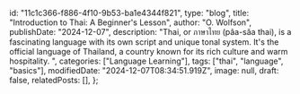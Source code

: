   id: "11c1c366-f886-4f10-9b53-ba1e4344f821",
  type: "blog",
  title: "Introduction to Thai: A Beginner's Lesson",
  author: "O. Wolfson",
  publishDate: "2024-12-07",
  description:
    "Thai, or ภาษาไทย (pâa-sǎa thai), is a fascinating language with its own script and unique tonal system. It's the official language of Thailand, a country known for its rich culture and warm hospitality. ",
  categories: ["Language Learning"],
  tags: ["thai", "language", "basics"],
  modifiedDate: "2024-12-07T08:34:51.919Z",
  image: null,
  draft: false,
  relatedPosts: [],
};

<Audio src="/audio/thai-basics/ภาษาไทย.mp3" />
Thai, or ภาษาไทย (pâa-sǎa thai), is a fascinating language with its own script
and unique tonal system. It's the official language of Thailand, a country known
for its rich culture and warm hospitality. Learning Thai is rewarding,
especially if you plan to visit or live in Thailand. This lesson covers
essential basics to get you started. ![Thai
script](https://images.unsplash.com/photo-1731865745283-115d25ec30f4?q=80&w=2692&auto=format&fit=crop&ixlib=rb-4.0.3&ixid=M3wxMjA3fDB8MHxwaG90by1wYWdlfHx8fGVufDB8fHx8fA%3D%3D)

### **1. The Thai Script**

The Thai script consists of 44 consonants and 32 vowels. While learning the script is not mandatory to start speaking, understanding the basics can help you pronounce words correctly. Thai is written left to right without spaces between words, but spaces are used to separate sentences or clauses.
Here's how to say "hello" in Thai:

- ### สวัสดี (sà-wàt-dee): Hello
  <Audio src="/audio/thai-basics/สวัสดี.mp3" />
- ### สวัสดีครับ (sà-wàt-dee khráp): Hello (male speaker)
  <Audio src="/audio/thai-basics/สวัสดีครับ.mp3" />
- ### สวัสดีค่ะ (sà-wàt-dee kâ): Hello (female speaker)
  <Audio src="/audio/thai-basics/สวัสดีค่ะ.mp3" />

### **2. Thai Tones**

Thai is a tonal language with five tones: mid, low, high, rising, and falling. The meaning of a word can change depending on the tone used. For example:

- ### มา (maa) = come (mid tone)
  <Audio src="/audio/thai-basics/มา.mp3" />
- ### ม้า (máa) = horse (rising tone)
  <Audio src="/audio/thai-basics/ม้า.mp3" />
- ### หมา (mǎa) = dog (falling tone)
  <Audio src="/audio/thai-basics/หมา.mp3" />
  It's important to practice these tones to avoid misunderstandings.

### **3. Basic Greetings and Phrases**

Here are a few phrases to start your Thai journey:

- ### Thank you: ขอบคุณ (khòp-khun)
  <Audio src="/audio/thai-basics/ขอบคุณ.mp3" />
- ### Thank you (male): ขอบคุณครับ (khòp-khun khráp)
  <Audio src="/audio/thai-basics/ขอบคุณครับ.mp3" />
- ### Thank you (female): ขอบคุณค่ะ (khòp-khun kâ)
  <Audio src="/audio/thai-basics/ขอบคุณค่ะ.mp3" />
- ### How are you?: สบายดีไหม (sà-baai dee mái?)
  <Audio src="/audio/thai-basics/สบายดีไหม.mp3" />
- ### I'm fine: สบายดี (sà-baai dee)
  <Audio src="/audio/thai-basics/สบายดี.mp3" />

### **4. Numbers in Thai**

Counting is a great way to get familiar with Thai sounds. Here are numbers 1-10:

#### 1. หนึ่ง (nùeng)

<Audio src="/audio/thai-basics/หนึ่ง.mp3" />
#### 2. สอง (sǎawng)
<Audio src="/audio/thai-basics/สอง.mp3" />
#### 3. สาม (sǎam)
<Audio src="/audio/thai-basics/สาม.mp3" />
#### 4. สี่ (sìi)
<Audio src="/audio/thai-basics/สี่.mp3" />
#### 5. ห้า (hâa)
<Audio src="/audio/thai-basics/ห้า.mp3" />
#### 6. หก (hòk)
<Audio src="/audio/thai-basics/หก.mp3" />
#### 7. เจ็ด (jèt)
<Audio src="/audio/thai-basics/เจ็ด.mp3" />
#### 8. แปด (bpàet)
<Audio src="/audio/thai-basics/แปด.mp3" />
#### 9. เก้า (gâo)
<Audio src="/audio/thai-basics/เก้า.mp3" />
#### 10. สิบ (sìp)
<Audio src="/audio/thai-basics/สิบ.mp3" />

### **5. Essential Grammar Tips**

- Thai doesn't conjugate verbs. For example, the verb ไป (bpai) means "go." It remains the same regardless of tense. Tense is determined by context or time words:
  - ### I go: ฉันไป (chán bpai)
    <Audio src="/audio/thai-basics/ฉันไป.mp3" />
  - ### I went: ฉันไปเมื่อวาน (chán bpai mûe-waán) — "I go yesterday."
    <Audio src="/audio/thai-basics/ฉันไปเมื่อวาน.mp3" />
- Thai uses polite particles to show respect:
  - ### ครับ (khráp) for men
    {/* <Audio src="/audio/thai-basics/ครับ.mp3" /> */}
  - ### ค่ะ (kâ) for women
    {/* <Audio src="/audio/thai-basics/ค่ะ.mp3" /> */}
    Example: ขอโทษครับ (khǒo-tôot khráp) — "Sorry" (male speaker)
    <Audio src="/audio/thai-basics/ขอโทษครับ.mp3" />

### **6. Practice Tips**

1.  **Listen and Repeat:** Use apps or videos with native speakers to practice tones and pronunciation.
2.  **Learn Basic Words and Build Up:** Start with greetings, numbers, and common verbs.
3.  **Engage with Thai People:** Practice phrases when visiting markets or restaurants.
4.  **Be Patient:** Mastering tones and script takes time, but small, consistent steps lead to progress.

### **Final Thoughts**

Starting your Thai language journey might seem daunting, but it's worth the effort. With practice, you'll soon be able to connect with locals and enjoy Thai culture on a deeper level.

- ### สู้ๆ (sûu sûu) — "Keep fighting!"
  <Audio src="/audio/thai-basics/สู้ๆ.mp3" />
